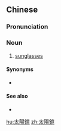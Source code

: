 {{also|太阳镜}}
==Chinese==
{{zh-forms|s=太阳镜|type=21}}

===Pronunciation===
{{zh-pron
|m=tàiyángjìng
|c=taai3 joeng4 geng3-2
|cat=n
}}

===Noun===
{{zh-noun}}

# [[sunglasses]]

====Synonyms====
* {{zh-l|太陽眼鏡}}

====See also====
* {{zh-l|盲公鏡}}

[[hu:太陽鏡]]
[[zh:太陽鏡]]